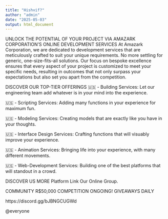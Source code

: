 ```yaml
---
title: "Hishvif?"
author: "admin"
date: "2025-05-03"
output: html_document
---
```


UNLOCK THE POTENTIAL OF YOUR PROJECT VIA AMAZARK CORPORATION'S ONLINE DEVELOPMENT SERVICES
At Amazark Corporation, we are dedicated to development services  that are meticulously crafted to suit your unique requirements. No more settling for generic, one-size-fits-all solutions. Our focus on bespoke excellence ensures that every aspect of your project is customized to meet your specific needs, resulting in outcomes that not only surpass your expectations but also set you apart from the competition.

DISCOVER OUR TOP-TIER OFFERINGS
🇺🇸 - Building Services: Let our engineering team add whatever is in your mind into the experience.
 
🇺🇸﻿  - Scripting Services: Adding many functions in your experience for maximum fun.

🇺🇸﻿  - Modeling Services:  Creating models that are exactly like you have in your thoughts. 

🇺🇸﻿﻿  - Interface Design Services: Crafting functions that will visuably improve your experience. 

🇺🇸﻿  - Animation Services: Bringing life into your experience, with many different movements. 

🇺🇸﻿ - Web-Development Services: Building one of the best platforms that will standout in a crowd. 

DISCOVER US MORE
Platform Link
Our Online Group.

COMMUNITY 
R$50,000 COMPETITION ONGOING!
GIVEAWAYS DAILY


https://discord.gg/bJBNGCUGWd

@everyone
